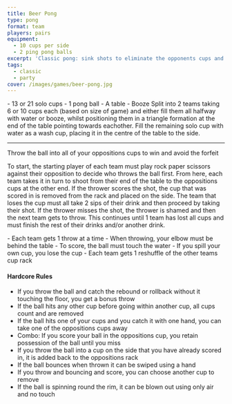 ```yaml
---
title: Beer Pong
type: pong
format: team
players: pairs
equipment:
  - 10 cups per side
  - 2 ping pong balls
excerpt: 'Classic pong: sink shots to eliminate the opponents cups and make them drink.'
tags:
  - classic
  - party
cover: /images/games/beer-pong.jpg
---
```


<GameHero
  cover="/images/games/beer-pong.jpg"
  alt="Beer Pong"
/>

<GameSection title="Equipment" icon="/BeerGoggleGames/images/liquor.webp">
-   13 or 21 solo cups
-   1 pong ball
-   A table
-   Booze
</GameSection>

<GameSection title="Setup" icon="/BeerGoggleGames/images/settings.webp">
Split into 2 teams taking 6 or 10 cups each (based on size of game) and either fill them all halfway with water or booze, whilst positioning them in a triangle formation at the end of the table pointing towards eachother. Fill the remaining solo cup with water as a wash cup, placing it in the centre of the table to the side.


* * *
</GameSection>

<GameSection title="Aim of the Game" icon="/BeerGoggleGames/images/target.webp">
<p>Throw the ball into all of your oppositions cups to win and avoid the forfeit</p>
</GameSection>

<GameSection title="How to Play" icon="/BeerGoggleGames/images/question.webp">
<p>To start, the starting player of each team must play rock paper scissors against their opposition to decide who throws the ball first. From here, each team takes it in turn to shoot from their end of the table to the oppositions cups at the other end.
If the thrower scores the shot, the cup that was scored in is removed from the rack and placed on the side. The team that loses the cup must all take 2 sips of their drink and then proceed by taking their shot.
If the thrower misses the shot, the thrower is shamed and then the next team gets to throw.
This continues until 1 team has lost all cups and must finish the rest of their drinks and/or another drink.</p>
</GameSection>

<GameSection title="Rules" icon="/BeerGoggleGames/images/rules.webp">
-   Each team gets 1 throw at a time
-   When throwing, your elbow must be behind the table
-   To score, the ball must touch the water
-   If you spill your own cup, you lose the cup
-   Each team gets 1 reshuffle of the other teams cup rack
</GameSection>

<GameSection title="Special Edition" icon="/BeerGoggleGames/images/special.webp">

<h4>Hardcore Rules</h4>

-   If you throw the ball and catch the rebound or rollback without it touching the floor, you get a bonus throw
-   If the ball hits any other cup before going within another cup, all cups count and are removed
-   If the ball hits one of your cups and you catch it with one hand, you can take one of the oppositions cups away
-   Combo: If you score your ball in the oppositions cup, you retain possession of the ball until you miss
-   If you throw the ball into a cup on the side that you have already scored in, it is added back to the oppositions rack
-   If the ball bounces when thrown it can be swiped using a hand
-   If you throw and bouncing and score, you can choose another cup to remove
-   If the ball is spinning round the rim, it can be blown out using only air and no touch
</GameSection>

<ShareButtons title="Beer Pong" />

<FeedbackCard>
</FeedbackCard>
